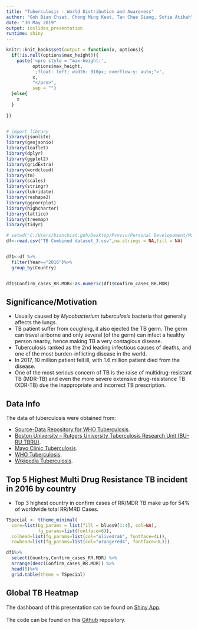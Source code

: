 ---
title: "Tuberculosis - World Distribution and Awareness" 
author: "Goh Bian Chiat, Chong Ming Keat, Tan Chee Siang, Sofia Atikah"
date: "30 May 2019"
output: ioslides_presentation
runtime: shiny
---

```{r setup, include=FALSE}
knitr::knit_hooks$set(output = function(x, options){
  if(!is.null(options$max_height)){
    paste('<pre style = "max-height:',
          options$max_height, 
          ';float: left; width: 910px; overflow-y: auto;">',
          x,
          "</pre>",
          sep = "")
  }else{
    x
  }
  
})


# import library
library(jsonlite)
library(geojsonio)
library(leaflet)
library(dplyr)
library(ggplot2)
library(gridExtra)
library(wordcloud)
library(tm)
library(scales)
library(stringr)
library(lubridate)
library(reshape2)
library(ggcorrplot)
library(highcharter)
library(lattice)
library(treemap)
library(tidyr)

# setwd('C:/Users/bianchiat.goh/Desktop/Pvvvvv/Personal Developement/Master Study/WQD7001/WQD7001 Assignment/WQD7001 Group Assignment/R Code-final')
df<-read.csv("TB Combined dataset_3.csv",na.strings = NA,fill = NA)


df1<-df %>%
  filter(Year=="2016")%>%
  group_by(Country)


df1$Confirm_cases_RR.MDR<-as.numeric(df1$Confirm_cases_RR.MDR)
```

## Significance/Motivation
- Usually caused by *Mycobacterium tuberculosis* bacteria that generally affects the lungs.
- TB patient suffer from coughing, it also ejected the TB germ. The germ can travel airborne and only several (of the germ) can infect a healthy person nearby, hence making TB a very contagious disease. 
- Tuberculosis ranked as the 2nd leading infectious causes of deaths, and one of the most burden-inflicting disease in the world. 
- In 2017, 10 million patient fell ill, with 1.6 million patient died from the disease.
- One of the most serious concern of TB is the raise of multidrug-resistant TB (MDR-TB) and even the more severe extensive drug-resistance TB (XDR-TB) due the inappropriate and incorrect TB prescription. 


## Data Info

The data of tuberculosis were obtained from:

- [Source-Data Repository for WHO Tuberculosis](http://apps.who.int/gho/data/node.main.1315?lang=en).
- [Boston University – Rutgers University Tuberculosis Research Unit (BU-RU TBRU)](https://www.bumc.bu.edu/tbru/).
- [Mayo Clinic Tuberculosis](https://www.bumc.bu.edu/tbru/).
- [WHO Tuberculosis](https://www.who.int/news-room/fact-sheets/detail/tuberculosis).
- [Wikipedia Tuberculosis](https://en.wikipedia.org/wiki/Tuberculosis). 


## Top 5 Highest Multi Drug Resistance TB incident in 2016 by country
- Top 3 highest country in confirm cases of RR/MDR TB make up for 54% of worldwide total RR/MRD Cases.
```{r,echo=FALSE,max_height = "200px"}

TSpecial <- ttheme_minimal(
  core=list(bg_params = list(fill = blues9[1:4], col=NA),
            fg_params=list(fontface=6)),
  colhead=list(fg_params=list(col="olivedrab", fontface=4L)),
  rowhead=list(fg_params=list(col="orangered4", fontface=3L)))

df1%>%
  select(Country,Confirm_cases_RR.MDR) %>%
  arrange(desc(Confirm_cases_RR.MDR)) %>%
  head(5)%>%
  grid.table(theme = TSpecial)

```



## Global TB Heatmap

The dashboard of this presentation can be found on [Shiny App](https://bianchiat.shinyapps.io/WQD7001_Group_One_Presentation/).
<br>
<br>
The code can be found on this [Github](https://github.com/bianchiat/WQD7001) repository. 

